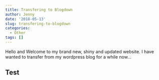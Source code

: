 ```yaml
---
title: Transfering to Blogdown
author: Jenny
date: '2018-05-13'
slug: transfering-to-blogdown
categories:
  - Other
tags: []
---
```


Hello and Welcome to my brand new, shiny and updated website. I have wanted to transfer from my wordpress blog for a while now...

## Test


